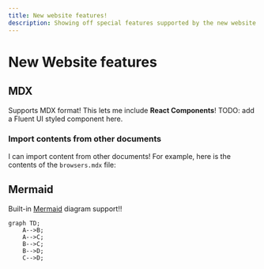 ```yaml
---
title: New website features!
description: Showing off special features supported by the new website build. This should probably be removed before checking in...
---
```


# New Website features

## MDX

Supports MDX format! This lets me include <b>React Components</b>!
TODO: add a Fluent UI styled component here.

### Import contents from other documents

I can import content from other documents! For example, here is the contents of the `browsers.mdx` file:


> <Browsers components={props.components} />

## Mermaid

Built-in [Mermaid](https://mermaid.js.org/) diagram support!!

```mermaid
graph TD;
    A-->B;
    A-->C;
    B-->C;
    B-->D;
    C-->D;
```
